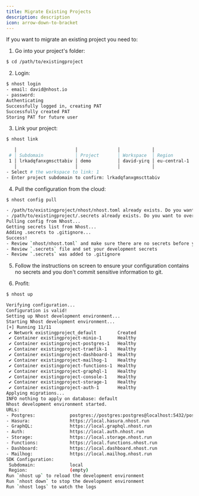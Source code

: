 ```yaml
---
title: Migrate Existing Projects
description: description
icon: arrow-down-to-bracket
---
```


If you want to migrate an existing project you need to:

1. Go into your project's folder:

```bash
$ cd /path/to/existingproject
```

2. Login:

```bash
$ nhost login
- email: david@nhost.io
- password:
Authenticating
Successfully logged in, creating PAT
Successfully created PAT
Storing PAT for future user
```

3. Link your project:

```bash
$ nhost link

   │                      │               │            │              │
 # │ Subdomain            │ Project       │ Workspace  │ Region       │
 1 │ lrkadqfanxgmscttabiv │ demo          │ david-yirq │ eu-central-1 │
   │                      │               │            │              │
- Select # the workspace to link: 1
- Enter project subdomain to confirm: lrkadqfanxgmscttabiv
```

4. Pull the configuration from the cloud:

```bash
$ nhost config pull

- /path/to/existingproject/nhost/nhost.toml already exists. Do you want to overwrite it? [y/N] y
- /path/to/existingproject/.secrets already exists. Do you want to overwrite it? [y/N] y
Pulling config from Nhost...
Getting secrets list from Nhost...
Adding .secrets to .gitignore...
Success!
- Review `nhost/nhost.toml` and make sure there are no secrets before you commit it to git.
- Review `.secrets` file and set your development secrets
- Review `.secrets` was added to .gitignore
```

5. Follow the instructions on screen to ensure your configuration contains no secrets and you don't commit sensitive information to git.

6. Profit:

```bash
$ nhost up

Verifying configuration...
Configuration is valid!
Setting up Nhost development environment...
Starting Nhost development environment...
[+] Running 11/11
 ✔ Network existingproject_default        Created                       0.0s
 ✔ Container existingproject-minio-1      Healthy                      13.9s
 ✔ Container existingproject-postgres-1   Healthy                      13.9s
 ✔ Container existingproject-traefik-1    Healthy                      13.9s
 ✔ Container existingproject-dashboard-1  Healthy                      13.9s
 ✔ Container existingproject-mailhog-1    Healthy                      13.9s
 ✔ Container existingproject-functions-1  Healthy                      13.9s
 ✔ Container existingproject-graphql-1    Healthy                      13.8s
 ✔ Container existingproject-console-1    Healthy                      18.8s
 ✔ Container existingproject-storage-1    Healthy                      13.8s
 ✔ Container existingproject-auth-1       Healthy                      18.8s
Applying migrations...
INFO nothing to apply on database: default
Nhost development environment started.
URLs:
- Postgres:             postgres://postgres:postgres@localhost:5432/postgres
- Hasura:               https://local.hasura.nhost.run
- GraphQL:              https://local.graphql.nhost.run
- Auth:                 https://local.auth.nhost.run
- Storage:              https://local.storage.nhost.run
- Functions:            https://local.functions.nhost.run
- Dashboard:            https://local.dashboard.nhost.run
- Mailhog:              https://local.mailhog.nhost.run
SDK Configuration:
 Subdomain:             local
 Region:                (empty)
Run `nhost up` to reload the development environment
Run `nhost down` to stop the development environment
Run `nhost logs` to watch the logs
```

